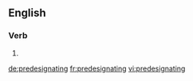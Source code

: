 ==English==

===Verb===
{{head|en}}

# {{present participle of|predesignate}}

[[de:predesignating]]
[[fr:predesignating]]
[[vi:predesignating]]